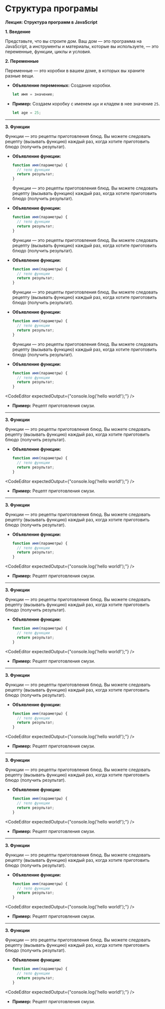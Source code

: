 # Структура програмы

**Лекция: Структура программ в JavaScript**

**1. Введение**

Представьте, что вы строите дом. Ваш дом — это программа на JavaScript, а инструменты и материалы, которые вы используете, — это переменные, функции, циклы и условия.

**2. Переменные**

Переменные — это коробки в вашем доме, в которых вы храните разные вещи.

- **Объявление переменных:** Создание коробки.

  ```jsx
  let имя = значение;
  ```

- **Пример:** Создаем коробку с именем `age` и кладем в нее значение `25`.

  ```jsx
  let age = 25;
  ```

---

**3. Функции**

Функции — это рецепты приготовления блюд. Вы можете следовать рецепту (вызывать функцию) каждый раз, когда хотите приготовить блюдо (получить результат).

- **Объявление функции:**

  ```jsx
  function имя(параметры) {
    // тело функции
    return результат;
  }
  ```

  Функции — это рецепты приготовления блюд. Вы можете следовать рецепту (вызывать функцию) каждый раз, когда хотите приготовить блюдо (получить результат).

- **Объявление функции:**

  ```jsx
  function имя(параметры) {
    // тело функции
    return результат;
  }
  ```

  Функции — это рецепты приготовления блюд. Вы можете следовать рецепту (вызывать функцию) каждый раз, когда хотите приготовить блюдо (получить результат).

- **Объявление функции:**

  ```jsx
  function имя(параметры) {
    // тело функции
    return результат;
  }
  ```

  Функции — это рецепты приготовления блюд. Вы можете следовать рецепту (вызывать функцию) каждый раз, когда хотите приготовить блюдо (получить результат).

- **Объявление функции:**

  ```jsx
  function имя(параметры) {
    // тело функции
    return результат;
  }
  ```

  Функции — это рецепты приготовления блюд. Вы можете следовать рецепту (вызывать функцию) каждый раз, когда хотите приготовить блюдо (получить результат).

- **Объявление функции:**

  ```jsx
  function имя(параметры) {
    // тело функции
    return результат;
  }
  ```

<CodeEditor expectedOutput={"console.log('hello world!');"} />

- **Пример:** Рецепт приготовления смузи.

---

**3. Функции**

Функции — это рецепты приготовления блюд. Вы можете следовать рецепту (вызывать функцию) каждый раз, когда хотите приготовить блюдо (получить результат).

- **Объявление функции:**

  ```jsx
  function имя(параметры) {
    // тело функции
    return результат;
  }
  ```

<CodeEditor expectedOutput={"console.log('hello world!');"} />

- **Пример:** Рецепт приготовления смузи.

---

**3. Функции**

Функции — это рецепты приготовления блюд. Вы можете следовать рецепту (вызывать функцию) каждый раз, когда хотите приготовить блюдо (получить результат).

- **Объявление функции:**

  ```jsx
  function имя(параметры) {
    // тело функции
    return результат;
  }
  ```

<CodeEditor expectedOutput={"console.log('hello world!');"} />

- **Пример:** Рецепт приготовления смузи.

---

**3. Функции**

Функции — это рецепты приготовления блюд. Вы можете следовать рецепту (вызывать функцию) каждый раз, когда хотите приготовить блюдо (получить результат).

- **Объявление функции:**

  ```jsx
  function имя(параметры) {
    // тело функции
    return результат;
  }
  ```

<CodeEditor expectedOutput={"console.log('hello world!');"} />

- **Пример:** Рецепт приготовления смузи.

---

**3. Функции**

Функции — это рецепты приготовления блюд. Вы можете следовать рецепту (вызывать функцию) каждый раз, когда хотите приготовить блюдо (получить результат).

- **Объявление функции:**

  ```jsx
  function имя(параметры) {
    // тело функции
    return результат;
  }
  ```

<CodeEditor expectedOutput={"console.log('hello world!');"} />

- **Пример:** Рецепт приготовления смузи.

---

**3. Функции**

Функции — это рецепты приготовления блюд. Вы можете следовать рецепту (вызывать функцию) каждый раз, когда хотите приготовить блюдо (получить результат).

- **Объявление функции:**

  ```jsx
  function имя(параметры) {
    // тело функции
    return результат;
  }
  ```

<CodeEditor expectedOutput={"console.log('hello world!');"} />

- **Пример:** Рецепт приготовления смузи.

---

**3. Функции**

Функции — это рецепты приготовления блюд. Вы можете следовать рецепту (вызывать функцию) каждый раз, когда хотите приготовить блюдо (получить результат).

- **Объявление функции:**

  ```jsx
  function имя(параметры) {
    // тело функции
    return результат;
  }
  ```

<CodeEditor expectedOutput={"console.log('hello world!');"} />

- **Пример:** Рецепт приготовления смузи.

---

**3. Функции**

Функции — это рецепты приготовления блюд. Вы можете следовать рецепту (вызывать функцию) каждый раз, когда хотите приготовить блюдо (получить результат).

- **Объявление функции:**

  ```jsx
  function имя(параметры) {
    // тело функции
    return результат;
  }
  ```

<CodeEditor expectedOutput={"console.log('hello world!');"} />

- **Пример:** Рецепт приготовления смузи.
